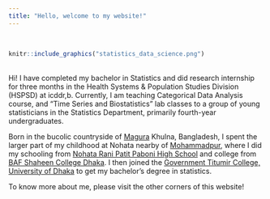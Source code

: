 ```yaml
---
title: "Hello, welcome to my website!"
---
```


<br>

```r
knitr::include_graphics("statistics_data_science.png")
```

<br>
Hi! I have completed my bachelor in Statistics and did research internship for three months in the Health Systems & Population Studies Division (HSPSD) at icddr,b. Currently, I am teaching Categorical Data Analysis course, and "Time Series and Biostatistics" lab classes to a group of young statisticians in the Statistics Department, primarily fourth-year undergraduates.

Born in the bucolic countryside of [Magura](https://en.wikipedia.org/wiki/Magura_District)  Khulna, Bangladesh, I spent the larger part of my childhood at Nohata nearby of [Mohammadpur](https://en.wikipedia.org/wiki/Mohammadpur_Upazila), where I did my schooling from [Nohata Rani Patit Paboni High School](https://nohataranipatitapabanisecondaryschool.jessoreboard.gov.bd/) and college from [BAF Shaheen College Dhaka](https://www.bafsd.edu.bd/). I then joined the [Government Titumir College, University of Dhaka](https://7college.du.ac.bd/) to get my bachelor's degree in statistics.

To know more about me, please visit the other corners of this website!